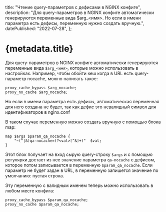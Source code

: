 
  title: "Чтение query-параметров с дефисами в NGINX конфиге",
  description:
    "Для query-параметров в NGINX конфиге автоматически генерируются переменные вида $arg_<имя>. Но если в имени параметра есть дефисы, переменную нужно создать вручную.",
  datePublished: "2022-07-28",
};

# {metadata.title}

Для query-параметров в NGINX конфиге автоматически генерируются переменные вида `$arg_<имя>`, которые можно использовать в настройках. Например, чтобы обойти кеш когда в URL есть query-параметр nocache, можно написать такое:

```nginx
proxy_cache_bypass $arg_nocache;
proxy_no_cache $arg_nocache;
```

Но если в имени параметра есть дефисы, автоматическая переменная для него создана не будет, так как дефис это невалидный символ для идентификаторов в nginx.conf

В таком случае переменную можно создать вручную с помощью блока map:

```nginx
map $args $param_qa_nocache {
    "~(^|&)qa-nocache=(?<val>[^&]+)"  $val;
}
```

Этот блок получает на вход сырую query-строку `$args` и с помощью регулярки достает из нее значение параметра `qa-nocache` с дефисом, которое потом записывается в переменную `$param_qa_nocache`. Если параметр не будет задан в URL, в переменную запишется значение по умолчанию: пустая строка.

Эту переменную с валидным именем теперь можно использовать в любом месте конфига:

```nginx
proxy_cache_bypass $param_qa_nocache;
proxy_no_cache $param_qa_nocache;
```

<DatePublished dateTime={metadata.datePublished} />

